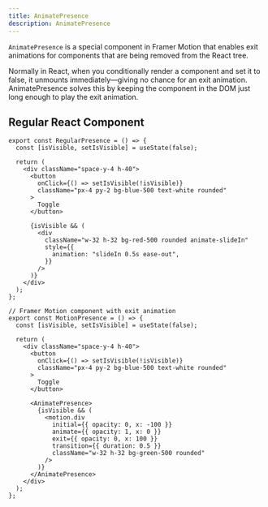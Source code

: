 ```yaml
---
title: AnimatePresence
description: AnimatePresence
---
```


`AnimatePresence` is a special component in Framer Motion that enables exit animations for components that are being removed from the React tree.

Normally in React, when you conditionally render a component and set it to false, it unmounts immediately—giving no chance for an exit animation. AnimatePresence solves this by keeping the component in the DOM just long enough to play the exit animation.

## Regular React Component

<AnimatedPresenceDemo/>

```tsx
export const RegularPresence = () => {
  const [isVisible, setIsVisible] = useState(false);

  return (
    <div className="space-y-4 h-40">
      <button
        onClick={() => setIsVisible(!isVisible)}
        className="px-4 py-2 bg-blue-500 text-white rounded"
      >
        Toggle
      </button>

      {isVisible && (
        <div
          className="w-32 h-32 bg-red-500 rounded animate-slideIn"
          style={{
            animation: "slideIn 0.5s ease-out",
          }}
        />
      )}
    </div>
  );
};
```

```tsx
// Framer Motion component with exit animation
export const MotionPresence = () => {
  const [isVisible, setIsVisible] = useState(false);

  return (
    <div className="space-y-4 h-40">
      <button
        onClick={() => setIsVisible(!isVisible)}
        className="px-4 py-2 bg-blue-500 text-white rounded"
      >
        Toggle
      </button>

      <AnimatePresence>
        {isVisible && (
          <motion.div
            initial={{ opacity: 0, x: -100 }}
            animate={{ opacity: 1, x: 0 }}
            exit={{ opacity: 0, x: 100 }}
            transition={{ duration: 0.5 }}
            className="w-32 h-32 bg-green-500 rounded"
          />
        )}
      </AnimatePresence>
    </div>
  );
};
```
